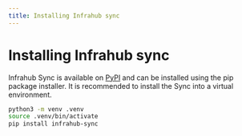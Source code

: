 ```yaml
---
title: Installing Infrahub sync
---
```

# Installing Infrahub sync

Infrahub Sync is available on [PyPI](https://pypi.org/project/infrahub-sync/) and can be installed using the pip package installer. It is recommended to install the Sync into a virtual environment.

```bash
python3 -m venv .venv
source .venv/bin/activate
pip install infrahub-sync
```
